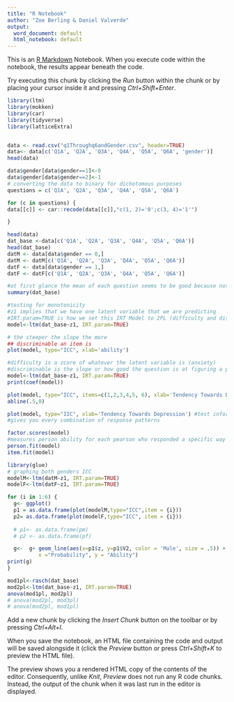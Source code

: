 ---
title: "R Notebook"
author: "Zoe Berling & Daniel Valverde"
output:
  word_document: default
  html_notebook: default
---

This is an [R Markdown](http://rmarkdown.rstudio.com) Notebook. When you execute code within the notebook, the results appear beneath the code. 

Try executing this chunk by clicking the *Run* button within the chunk or by placing your cursor inside it and pressing *Ctrl+Shift+Enter*. 

```{r}
library(ltm)
library(mokken)
library(car)
library(tidyverse)
library(latticeExtra)



```



```{r}
data <- read.csv("q1Throughq6andGender.csv", header=TRUE) 
data<- data[c('Q1A', 'Q2A', 'Q3A', 'Q4A', 'Q5A', 'Q6A', 'gender')]
head(data)

data$gender[data$gender==1]<-0
data$gender[data$gender==2]<-1
# converting the data to binary for dichotomous purposes
questions = c('Q1A', 'Q2A', 'Q3A', 'Q4A', 'Q5A', 'Q6A')

for (c in questions) {
data[[c]] <- car::recode(data[[c]],"c(1, 2)='0';c(3, 4)='1'")

}

head(data)
dat_base <-data[c('Q1A', 'Q2A', 'Q3A', 'Q4A', 'Q5A', 'Q6A')]
head(dat_base)
datM <- data[data$gender == 0,]
datM <- datM[c('Q1A', 'Q2A', 'Q3A', 'Q4A', 'Q5A', 'Q6A')]
datF <- data[data$gender == 1,]
datF <- datF[c('Q1A', 'Q2A', 'Q3A', 'Q4A', 'Q5A', 'Q6A')]

```

```{r}
#at first glance the mean of each question seems to be good because not everyone is answering one way to these wquestions
summary(dat_base)

```

```{r}
#testing for monotonicity
#z1 implies that we have one latent variable that we are predicting 
#IRT.param=TRUE is how we set this IRT Model to 2PL (difficulty and discrimination)
model<-ltm(dat_base~z1, IRT.param=TRUE)

# the steeper the slope the more 
## discriminable an item is
plot(model, type="ICC", xlab='ability')

```


```{r}
#difficulty is a zcore of whatever the latent variable is (anxiety)
#discriminable is the slope or how good the question is at figuring a person out
model<-ltm(dat_base~z1, IRT.param=TRUE)
print(coef(model))
```

```{r}
plot(model, type="ICC", items=c(1,2,3,4,5, 6), xlab='Tendency Towards Depression')
abline(.5,0)

plot(model, type="IIC", xlab='Tendency Towards Depression') #test information function
#gives you every combination of response patterns

factor.scores(model)
#measures person ability for each pearson who responded a specific way
person.fit(model)
item.fit(model)
```

```{r}
library(glue)
# graphing both genders ICC
modelM<-ltm(datM~z1, IRT.param=TRUE)
modelF<-ltm(datF~z1, IRT.param=TRUE)

for (i in 1:6) {
  g<- ggplot()
  p1 = as.data.frame(plot(modelM,type="ICC",item = {i}))
  p2= as.data.frame(plot(modelF,type="ICC", item = {i}))
  
  # p1<- as.data.frame(pm)
  # p2 <- as.data.frame(pf)

  g<-  g+ geom_line(aes(x=p1$z, y=p1$V2, color = 'Male', size = .5)) + geom_line(aes(x=p2$z, y=p2$V2, color = 'Female', size=.5)) + labs(title=glue("Item ",{i}) ,
          x ="Probability", y = "Ability")
print(g)
}
```

```{r}
mod1pl<-rasch(dat_base)
mod2pl<-ltm(dat_base~z1, IRT.param=TRUE)
anova(mod1pl, mod2pl)
# anova(mod2pl, mod3pl)
# anova(mod2pl, mod1pl)


```



Add a new chunk by clicking the *Insert Chunk* button on the toolbar or by pressing *Ctrl+Alt+I*.

When you save the notebook, an HTML file containing the code and output will be saved alongside it (click the *Preview* button or press *Ctrl+Shift+K* to preview the HTML file).

The preview shows you a rendered HTML copy of the contents of the editor. Consequently, unlike *Knit*, *Preview* does not run any R code chunks. Instead, the output of the chunk when it was last run in the editor is displayed.
